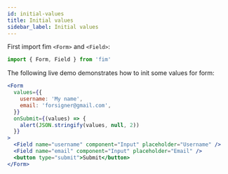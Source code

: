 ```yaml
---
id: initial-values
title: Initial values
sidebar_label: Initial values
---
```


First import fim `<Form>` and `<Field>`:

```jsx
import { Form, Field } from 'fim'
```

The following live demo demonstrates how to init some values for form:

```jsx live
<Form
  values={{
    username: 'My name',
    email: 'forsigner@gmail.com',
  }}
  onSubmit={(values) => {
    alert(JSON.stringify(values, null, 2))
  }}
>
  <Field name="username" component="Input" placeholder="Username" />
  <Field name="email" component="Input" placeholder="Email" />
  <button type="submit">Submit</button>
</Form>
```
